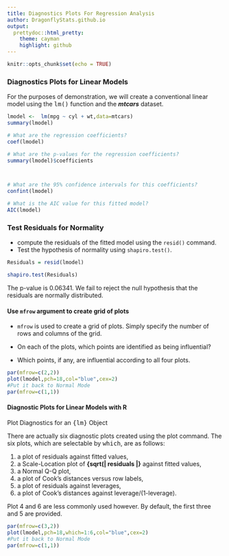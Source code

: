```yaml
---
title: Diagnostics Plots For Regression Analysis 
author: DragonflyStats.github.io
output:
  prettydoc::html_pretty:
    theme: cayman
    highlight: github
---
```


```r
knitr::opts_chunk$set(echo = TRUE)
```



### Diagnostics Plots for Linear Models

For the purposes of demonstration, we will create a conventional linear model using the <tt>lm()</tt> function and the ***mtcars*** dataset.

```r
lmodel <-  lm(mpg ~ cyl + wt,data=mtcars)
summary(lmodel)

# What are the regression coefficients?
coef(lmodel)

# What are the p-values for the regression coefficients?
summary(lmodel)$coefficients



# What are the 95% confidence intervals for this coefficients?
confint(lmodel)

# What is the AIC value for this fitted model?
AIC(lmodel)


```

### Test Residuals for Normality

- compute the residuals of the fitted model using the `resid()` command.
- Test the hypothesis of normality using `shapiro.test()`.
```r
Residuals = resid(lmodel)

shapiro.test(Residuals)
```
The p-value is 0.06341. We fail to reject the null hypothesis that the residuals are normally distributed.

#### Use `mfrow` argument to create grid of plots

* `mfrow` is used to create a grid of plots. Simply specify the number of rows and columns of the grid. 

* On each of the plots, which points are identified as being influential?

* Which points, if any, are influential according to all four plots.

```r
par(mfrow=c(2,2))
plot(lmodel,pch=18,col="blue",cex=2)
#Put it back to Normal Mode
par(mfrow=c(1,1))
```

#### Diagnostic Plots for Linear Models with R
Plot Diagnostics for an <tt>{lm}</tt> Object

There are actually six diagnostic plots created using the plot command. The six plots, which are selectable by <tt>which</tt>, are as follows:

1. a plot of residuals against fitted values, 
2. a Scale-Location plot of **{sqrt(| residuals |}** against fitted values, 
3. a Normal Q-Q plot, 
4. a plot of Cook's distances versus row labels, 
5. a plot of residuals against leverages, 
6. a plot of Cook's distances against leverage/(1-leverage).


Plot 4 and 6 are less commonly used however. By default, the first three and 5 are provided.

```r
par(mfrow=c(3,2))
plot(lmodel,pch=18,which=1:6,col="blue",cex=2)
#Put it back to Normal Mode
par(mfrow=c(1,1))
```